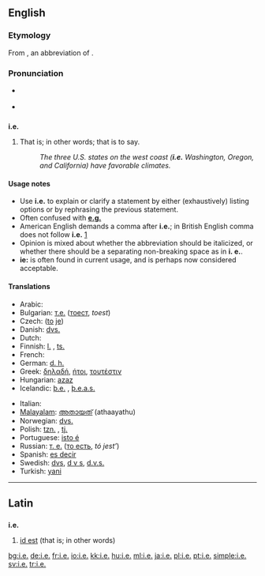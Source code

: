 {{also|ie|IE|-ie}}
==English==

===Etymology===
From {{etyl|la}} {{term|i.e.|lang=la}}, an abbreviation of {{term|lang=la|id est||that is}}.

===Pronunciation===
* {{a|RP|US}} {{IPA|/ˌaɪˈi:/}}
* {{audio|en-us-i.e..ogg|Audio (US)}}

==={{abbreviation}}===
'''i.e.'''

# {{context|[[initialism]]}} That is; in other words; that is to say.
#: ''The three U.S. states on the west coast ('''i.e.''' Washington, Oregon, and California) have favorable climates.''

====Usage notes====
* Use '''i.e.''' to explain or clarify a statement by either (exhaustively) listing options or by rephrasing the previous statement.
* Often confused with '''[[e.g.]]'''
* American English demands a comma after '''i.e.'''; in British English comma does not follow '''i.e.''' [http://dictionary.reference.com/help/faq/language/g58.html]
* Opinion is mixed about whether the abbreviation should be italicized, or whether there should be a separating non-breaking space as in '''i.&nbsp;e.'''.
* '''ie:''' is often found in current usage, and is perhaps now considered acceptable.

====Translations====
{{trans-top|that is}}
* Arabic: {{Arab|[[يعني]]}} {{IPAchar|(yáʕni)}}
* Bulgarian: [[т.е.]] ([[тоест]], ''toest'')
* Czech: {{t|cs|t. j.}} ([[to]] [[je]])
* Danish: [[dvs.]] {{i|[[det]] [[vil]] [[sige]]}}
* Dutch: {{t-|nl|d.w.z.}} {{i|[[dat]] [[wil]] [[zeggen]]}}
* Finnish: [[l.]] {{i|[[eli]]}}, [[ts.]] {{i|[[toisin sanoen]]}}
* French: {{t+|fr|c.-à-d.}}
* German: [[d. h.]] {{i|[[das heißt]]}}
* Greek: [[δηλαδή]], [[ήτοι]], [[τουτέστιν]]
* Hungarian: [[azaz]]
* Icelandic: [[þ.e.]] {{i|[[það]] [[er]]}}, [[þ.e.a.s.]] {{i|[[það]] [[er]] [[að]] [[segja]]}}
{{trans-mid}}
* Italian: {{t+|it|cioè}}
* [[Malayalam]]: [[അതായത്]] (athaayathu)
* Norwegian: [[dvs.]]
* Polish: [[tzn.]] {{i|[[to]] [[znaczy]]}}, [[tj.]] {{i|[[to]] [[jest]]}}
* Portuguese: [[isto é]]
* Russian: [[т. е.]] ([[то есть]], ''tó jest’'')
* Spanish: [[es decir]]
* Swedish: [[dvs]], [[d v s]], [[d.v.s.]] {{i|[[det]] [[vill]] [[säga]]}}
* Turkish: [[yani]]
{{trans-bottom}}

----

==Latin==

==={{abbreviation|Latin}}===
'''i.e.'''

# [[id est]] (that is; in other words)

[[bg:i.e.]]
[[de:i.e.]]
[[fr:i.e.]]
[[io:i.e.]]
[[kk:i.e.]]
[[hu:i.e.]]
[[ml:i.e.]]
[[ja:i.e.]]
[[pl:i.e.]]
[[pt:i.e.]]
[[simple:i.e.]]
[[sv:i.e.]]
[[tr:i.e.]]